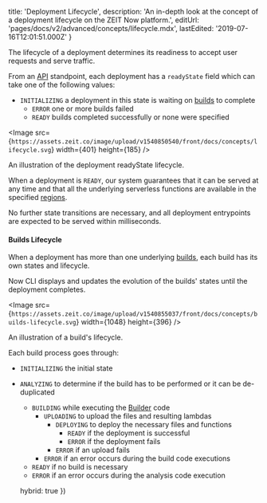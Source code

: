 
  title: 'Deployment Lifecycle',
  description:
    'An in-depth look at the concept of a deployment lifecycle on the ZEIT Now platform.',
  editUrl: 'pages/docs/v2/advanced/concepts/lifecycle.mdx',
  lastEdited: '2019-07-16T12:01:51.000Z'
}

The lifecycle of a deployment determines its readiness to accept user requests and serve traffic.

From an [API](/docs/api) standpoint, each deployment has a `readyState` field which can take one of the following values:

- `INITIALIZING` a deployment in this state is waiting on [builds](/docs/v2/deployments/builds) to complete
  - `ERROR` one or more builds failed
  - `READY` builds completed successfully or none were specified

<Image src={`https://assets.zeit.co/image/upload/v1540850540/front/docs/concepts/lifecycle.svg`}
width={401}
height={185}
/>
<Caption>An illustration of the deployment <InlineCode>readyState</InlineCode> lifecycle.</Caption>

When a deployment is `READY`, our system guarantees that it can be served at any time and that all the underlying serverless functions are available in the specified [regions](/docs/v2/platform/regions-and-providers).

No further state transitions are necessary, and all deployment entrypoints are expected to be served within milliseconds.

#### Builds Lifecycle

When a deployment has more than one underlying [builds](/docs/v2/deployments/builds), each build has its own states and lifecycle.

Now CLI displays and updates the evolution of the builds' states until the deployment completes.

<Image src={`https://assets.zeit.co/image/upload/v1540855037/front/docs/concepts/builds-lifecycle.svg`}
width={1048}
height={396}
/>
<Caption>An illustration of a <GenericLink href="/docs/v2/deployments/builds">build's</GenericLink> lifecycle.</Caption>

Each build process goes through:

- `INITIALIZING` the initial state
- `ANALYZING` to determine if the build has to be performed or it can be de-duplicated
  - `BUILDING` while executing the [Builder](/docs/v2/deployments/builders/overview) code
    - `UPLOADING` to upload the files and resulting lambdas
      - `DEPLOYING` to deploy the necessary files and functions
        - `READY` if the deployment is successful
        - `ERROR` if the deployment fails
      - `ERROR` if an upload fails
    - `ERROR` if an error occurs during the build code executions
  - `READY` if no build is necessary
  - `ERROR` if an error occurs during the analysis code execution

  hybrid: true
})
